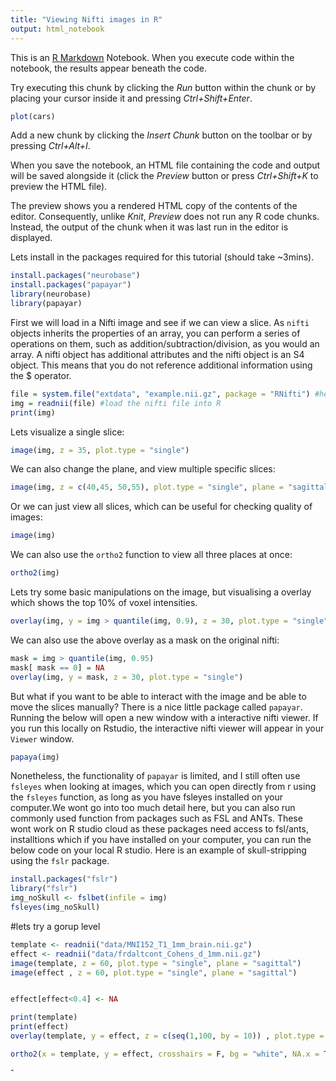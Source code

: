 ```yaml
---
title: "Viewing Nifti images in R"
output: html_notebook
---
```


This is an [R Markdown](http://rmarkdown.rstudio.com) Notebook. When you execute code within the notebook, the results appear beneath the code. 

Try executing this chunk by clicking the *Run* button within the chunk or by placing your cursor inside it and pressing *Ctrl+Shift+Enter*. 

```r
plot(cars)
```

Add a new chunk by clicking the *Insert Chunk* button on the toolbar or by pressing *Ctrl+Alt+I*.

When you save the notebook, an HTML file containing the code and output will be saved alongside it (click the *Preview* button or press *Ctrl+Shift+K* to preview the HTML file).

The preview shows you a rendered HTML copy of the contents of the editor. Consequently, unlike *Knit*, *Preview* does not run any R code chunks. Instead, the output of the chunk when it was last run in the editor is displayed.

Lets install in the packages required for this tutorial (should take ~3mins).
```r
install.packages("neurobase")
install.packages("papayar")
library(neurobase)
library(papayar)
```



First we will load in a Nifti image and see if we can view a slice. As `nifti` objects inherits the properties of an array, you can perform a series of operations on them, such as addition/subtraction/division, as you would an array. A nifti object has additional attributes and the nifti object is an S4 object. This means that you do not reference additional information using the $ operator.

```r
file = system.file("extdata", "example.nii.gz", package = "RNifti") #here we are using a example nifti file provided by the RNifti package. 
img = readnii(file) #load the nifti file into R
print(img)

```


Lets visualize a single slice:
```r
image(img, z = 35, plot.type = "single")
```

We can also change the plane, and view multiple specific slices:

```r
image(img, z = c(40,45, 50,55), plot.type = "single", plane = "sagittal")
```

Or we can just view all slices, which can be useful for checking quality of images:

```r
image(img)
```
We can also use the `ortho2` function to view all three places at once:
```r
ortho2(img)
```

Lets try some basic manipulations on the image, but visualising a overlay which shows the top 10% of voxel intensities. 
```r
overlay(img, y = img > quantile(img, 0.9), z = 30, plot.type = "single")
```


We can also use the above overlay as a mask on the original nifti:
```r
mask = img > quantile(img, 0.95)
mask[ mask == 0] = NA
overlay(img, y = mask, z = 30, plot.type = "single")

```

But what if you want to be able to interact with the image and be able to move the slices manually? There is a nice little package called `papayar`. Running the below will open a new window with a interactive nifti viewer. If you run this locally on Rstudio, the interactive nifti viewer will appear in your `Viewer` window. 

```r
papaya(img)
```

Nonetheless, the functionality of  `papayar` is limited, and I still often use `fsleyes` when looking at images, which you can open directly from r using the `fsleyes` function, as long as you have fsleyes installed on your computer.We wont go into too much detail here, but you can also run commonly used function from packages such as FSL and ANTs. These wont work on R studio cloud as these packages need access to fsl/ants, installtions which if you have installed on your computer, you can run the below code on your local R studio. Here is an example of skull-stripping using the `fslr` package. 

```r
install.packages("fslr") 
library("fslr")
img_noSkull <- fslbet(infile = img)
fsleyes(img_noSkull)
```


#lets try a gorup level

```r

template <- readnii("data/MNI152_T1_1mm_brain.nii.gz")
effect <- readnii("data/frdaltcont_Cohens_d_1mm.nii.gz")
image(template, z = 60, plot.type = "single", plane = "sagittal")
image(effect , z = 60, plot.type = "single", plane = "sagittal")


effect[effect<0.4] <- NA

print(template)
print(effect)
overlay(template, y = effect, z = c(seq(1,100, by = 10)) , plot.type = "single", col.y = "red", bg = "white",NA.x = T)

ortho2(x = template, y = effect, crosshairs = F, bg = "white", NA.x = T, add.orient = T, col.y  = hotmetal(), ycolorbar = T)
```








ˆ